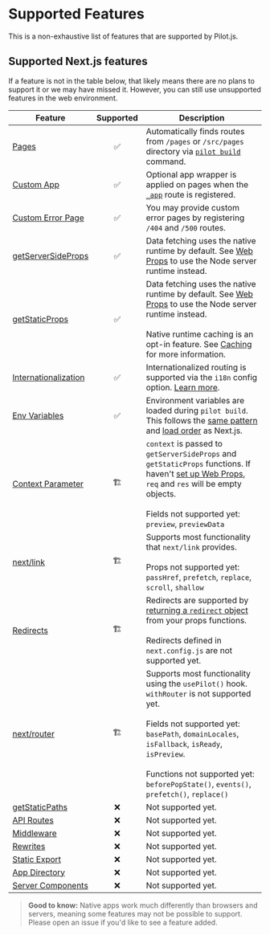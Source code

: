 # Supported Features

This is a non-exhaustive list of features that are supported by Pilot.js.

## Supported Next.js features

If a feature is not in the table below, that likely means there are no plans to support it or we may have missed it.  However, you can still use unsupported features in the web environment.

| Feature              | Supported           | Description |
|----------------------|---------------------|-------------|
| [Pages](https://nextjs.org/docs/basic-features/pages) | <center>✅</center> | Automatically finds routes from `/pages` or `/src/pages` directory via [`pilot build`](https://pilot.waveplay.dev/docs/cli.md) command. |
| [Custom App](https://nextjs.org/docs/advanced-features/custom-app) | <center>✅</center> | Optional app wrapper is applied on pages when the [`_app`](https://nextjs.org/docs/advanced-features/custom-app) route is registered. |
| [Custom Error Page](https://nextjs.org/docs/advanced-features/custom-error-page) | <center>✅</center> | You may provide custom error pages by registering `/404` and `/500` routes. |
| [getServerSideProps](https://nextjs.org/docs/basic-features/data-fetching/get-server-side-props) | <center>✅</center> | Data fetching uses the native runtime by default. See [Web Props](/docs/web-props) to use the Node server runtime instead. |
| [getStaticProps](https://nextjs.org/docs/basic-features/data-fetching/get-static-props)     | <center>✅</center> | Data fetching uses the native runtime by default. See [Web Props](/docs/web-props) to use the Node server runtime instead.<br/><br/>Native runtime caching is an opt-in feature. See [Caching](/docs/caching) for more information. |
| [Internationalization](https://nextjs.org/docs/advanced-features/i18n-routing) | <center>✅</center> | Internationalized routing is supported via the `i18n` config option. [Learn more](/docs/i18n). |
| [Env Variables](https://nextjs.org/docs/basic-features/environment-variables)	| <center>✅</center> | Environment variables are loaded during `pilot build`. This follows the [same pattern](https://nextjs.org/docs/basic-features/environment-variables#exposing-environment-variables-to-the-browser) and [load order](https://nextjs.org/docs/basic-features/environment-variables#environment-variable-load-order) as Next.js. |
| [Context Parameter](https://nextjs.org/docs/api-reference/data-fetching/get-server-side-props#context-parameter) | <center>🏗️</center> | `context` is passed to `getServerSideProps` and `getStaticProps` functions. If haven't [set up Web Props](https://pilot.waveplay.dev/docs/web-props.md), `req` and `res` will be empty objects.<br/><br/>Fields not supported yet:<br/>`preview`, `previewData` |
| [next/link](https://nextjs.org/docs/api-reference/next/link) | <center>🏗️</center> | Supports most functionality that `next/link` provides.<br/><br/>Props not supported yet:<br/>`passHref`, `prefetch`, `replace`, `scroll`, `shallow` |
| [Redirects](https://nextjs.org/docs/api-reference/next.config.js/redirects) | <center>🏗️</center> | Redirects are supported by [returning a `redirect` object](https://nextjs.org/docs/api-reference/data-fetching/get-server-side-props#redirect) from your props functions.<br/><br/>Redirects defined in `next.config.js` are not supported yet. |
| [next/router](https://nextjs.org/docs/api-reference/next/router#userouter) | <center>🏗️</center> | Supports most functionality using the `usePilot()` hook. `withRouter` is not supported yet.<br/><br/>Fields not supported yet:<br/>`basePath`, `domainLocales`, `isFallback`, `isReady`, `isPreview`.<br/><br/>Functions not supported yet:<br/>`beforePopState()`, `events()`, `prefetch()`, `replace()` |
| [getStaticPaths](https://nextjs.org/docs/basic-features/data-fetching/get-static-paths) | <center>❌</center> | Not supported yet. |
| [API Routes](https://nextjs.org/docs/api-routes/introduction) | <center>❌</center> | Not supported yet. |
| [Middleware](https://nextjs.org/docs/advanced-features/middleware) | <center>❌</center> | Not supported yet. |
| [Rewrites](https://nextjs.org/docs/api-reference/next.config.js/rewrites) | <center>❌</center> | Not supported yet. |
| [Static Export](https://nextjs.org/docs/advanced-features/static-html-export) | <center>❌</center> | Not supported yet. |
| [App Directory](https://beta.nextjs.org/docs/upgrade-guide#migrating-from-pages-to-app) | <center>❌</center> | Not supported yet. |
| [Server Components](https://nextjs.org/docs/advanced-features/react-18/server-components) | <center>❌</center> | Not supported yet. |

> **Good to know:** Native apps work much differently than browsers and servers, meaning some features may not be possible to support. Please open an issue if you'd like to see a feature added.
